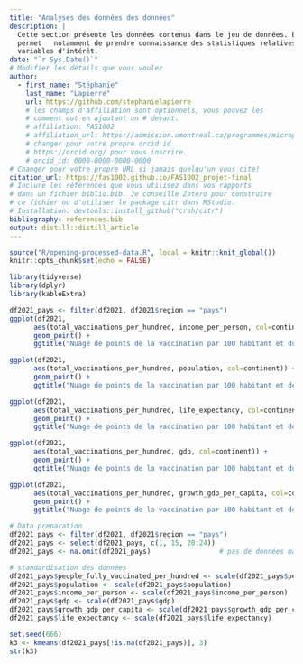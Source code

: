 ```yaml
---
title: "Analyses des données des données"
description: | 
  Cette section présente les données contenus dans le jeu de données. Elle 
  permet   notamment de prendre connaissance des statistiques relatives aux 
  variables d'intérêt.
date: "`r Sys.Date()`"
# Modifier les détails que vous voulez
author:
  - first_name: "Stéphanie"
    last_name: "Lapierre"
    url: https://github.com/stephanielapierre
    # les champs d'affiliation sont optionnels, vous pouvez les
    # comment out en ajoutant un # devant.
    # affiliation: FAS1002
    # affiliation_url: https://admission.umontreal.ca/programmes/microprogramme-de-1er-cycle-en-analyse-des-megadonnees-en-sciences-humaines-et-sociales/structure-du-programme/
    # changer pour votre propre orcid id
    # https://orcid.org/ pour vous inscrire.
    # orcid_id: 0000-0000-0000-0000
# Changer pour votre propre URL si jamais quelqu'un vous cite!
citation_url: https://fas1002.github.io/FAS1002_projet-final
# Inclure les références que vous utilisez dans vos rapports
# dans un fichier biblio.bib. Je conseille Zotero pour construire
# ce fichier ou d'utiliser le package citr dans RStudio.
# Installation: devtools::install_github("crsh/citr")
bibliography: references.bib
output: distill::distill_article
---
```


```r
source("R/opening-processed-data.R", local = knitr::knit_global())              # Script pour l'ouverture des données traitées
knitr::opts_chunk$set(echo = FALSE)
```

```r
library(tidyverse)
library(dplyr)
library(kableExtra)
```


```r
df2021_pays <- filter(df2021, df2021$region == "pays")  
ggplot(df2021, 
      aes(total_vaccinations_per_hundred, income_per_person, col=continent)) + 
      geom_point() + 
      ggtitle("Nuage de points de la vaccination par 100 habitant et du PIB par habitant")
```

```r
ggplot(df2021, 
      aes(total_vaccinations_per_hundred, population, col=continent)) + 
      geom_point() + 
      ggtitle("Nuage de points de la vaccination par 100 habitant et de la population")
```

```r
ggplot(df2021, 
      aes(total_vaccinations_per_hundred, life_expectancy, col=continent)) + 
      geom_point() + 
      ggtitle("Nuage de points de la vaccination par 100 habitant et de l'espérance de vie")
```

```r
ggplot(df2021, 
      aes(total_vaccinations_per_hundred, gdp, col=continent)) + 
      geom_point() + 
      ggtitle("Nuage de points de la vaccination par 100 habitant et du PIB")
```

```r
ggplot(df2021, 
      aes(total_vaccinations_per_hundred, growth_gdp_per_capita, col=continent)) + 
      geom_point() + 
      ggtitle("Nuage de points de la vaccination par 100 habitant et de croissance du PIB par habitant")
```


```r
# Data preparation 
df2021_pays <- filter(df2021, df2021$region == "pays") 
df2021_pays <- select(df2021_pays, c(1, 15, 20:24))
df2021_pays <- na.omit(df2021_pays)                 # pas de données manquantes

# standardisation des données
df2021_pays$people_fully_vaccinated_per_hundred <- scale(df2021_pays$people_fully_vaccinated_per_hundred)    
df2021_pays$population <- scale(df2021_pays$population) 
df2021_pays$income_per_person <- scale(df2021_pays$income_per_person) 
df2021_pays$gdp <- scale(df2021_pays$gdp) 
df2021_pays$growth_gdp_per_capita <- scale(df2021_pays$growth_gdp_per_capita) 
df2021_pays$life_expectancy <- scale(df2021_pays$life_expectancy) 

set.seed(666)
k3 <- kmeans(df2021_pays[!is.na(df2021_pays)], 3)
str(k3)
```

